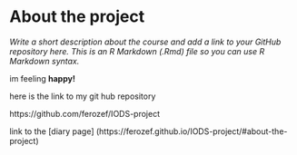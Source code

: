 
# About the project

*Write a short description about the course and add a link to your GitHub repository here. This is an R Markdown (.Rmd) file so you can use R Markdown syntax.*


im feeling **happy!**

here is the link to my git hub repository

https://github.com/ferozef/IODS-project


link to the [diary page] (https://ferozef.github.io/IODS-project/#about-the-project)

[^1]: excited footnote!